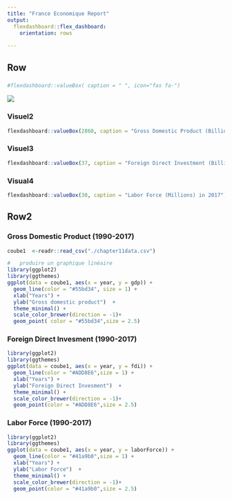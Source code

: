 ```yaml
---
title: "France Economique Report"
output: 
  flexdashboard::flex_dashboard:
    orientation: rows
   
---
```

Row
-----------------------------------------------------------------------
### 
```r
#flexdashboard::valueBox( caption = " ", icon="fas fa-")
```

![](./Capture carte.png)




### Visuel2
```r
flexdashboard::valueBox(2860, caption = "Gross Domestic Product (Billions USD) in 2017", icon="fas fa-euro", color = "#55bd34")

```


### Visuel3
```r
flexdashboard::valueBox(37, caption = "Foreign Direct Investment (Billions USD) in 2017", icon="fas fa-circle", color = "#ADD8E6")
```



### Visual4

```r
flexdashboard::valueBox(30, caption = "Labor Force (Millions) in 2017", icon="fas fa-person", color = "#41a9b0")
```

Row2
-----------------------------------------------------------------------
### Gross Domestic Product (1990-2017)
```r
coube1  <-readr::read_csv("./chapter11data.csv")

```

```r
#   produire un graphique linéaire
library(ggplot2)
library(ggthemes)
ggplot(data = coube1, aes(x = year, y = gdp)) +
  geom_line(color = "#55bd34", size = 1) +
  xlab("Years") +
  ylab("Gross domestic product")  +
  theme_minimal() +
  scale_color_brewer(direction = -1)+
  geom_point( color = "#55bd34",size = 2.5)

```


### Foreign Direct Invesment (1990-2017)
```r
library(ggplot2)
library(ggthemes)
ggplot(data = coube1, aes(x = year, y = fdi)) +
  geom_line(color = "#ADD8E6",size = 1) +
  xlab("Years") +
  ylab("Foreign Direct Invesment")  +
  theme_minimal() +
  scale_color_brewer(direction = -1)+
  geom_point(color = "#ADD8E6",size = 2.5)

```

### Labor Force (1990-2017)
```r
library(ggplot2)
library(ggthemes)
ggplot(data = coube1, aes(x = year, y = laborForce)) +
  geom_line(color = "#41a9b0",size = 1) +
  xlab("Years") +
  ylab("Labor Force")  +
  theme_minimal() +
  scale_color_brewer(direction = -1)+
  geom_point(color = "#41a9b0",size = 2.5)

```

